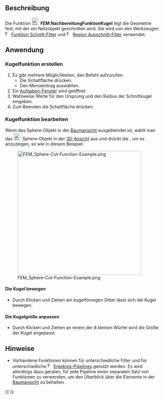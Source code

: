 <languages/>

{{Docnav/de
|[[FEM_PostCreateFunctionPlane/de|NachbereitungFunktionEbene]]
|[[FEM_PostCreateFunctionCylinder/de|NachbereitungFunktionZylinder]]
|[[FEM_Workbench/de|FEM]]
|IconL=FEM_PostCreateFunctionPlane.svg
|IconR=FEM_PostCreateFunctionCylinder.svg
|IconC=Workbench_FEM.svg
}}

{{GuiCommand/de
|Name=FEM PostCreateFunctionSphere
|Name/de=FEM NachbereitungFunktionKugel
|MenuLocation=Ergebnisse → Filterfunktionen → Kugel
|Workbenches=[[FEM_Workbench/de|FEM]]
|SeeAlso=[[FEM_tutorial/de|FEM-Anleitung]]
}}

<span id="Description"></span>
==Beschreibung==

Die Funktion [[Image:FEM_PostCreateFunctionSphere.svg|24px]] '''FEM NachbereitungFunktionKugel''' legt die Geometrie fest, mit der ein Netzobjekt geschnitten wird. Sie wird von den Werkzeugen [[Image:FEM_PostFilterCutFunction.svg|16px]] [[FEM_PostFilterCutFunction/de|Funktion Schnitt-Filter]] und [[Image:FEM_PostFilterClipRegion.svg|16px]] [[FEM_PostFilterClipRegion/de|Region Ausschnitt-Filter]] verwendet.

<span id="Usage"></span>
==Anwendung==

<span id="Create_a_sphere_function"></span>
===Kugelfunktion erstellen===

# Es gibt mehrere Möglichkeiten, den Befehl aufzurufen:
#* Die Schaltfläche {{Button|[[Image:FEM_PostCreateFunctionSphere.svg|16px]] [[FEM_PostCreateFunctionSphere/de|Kugel]]}} drücken.
#* Den Menüeintrag {{MenuCommand|Ergebnisse → Filterfunktionen → [[Image:FEM_PostCreateFunctionSphere.svg|16px]] Kugel}} auswählen.
# Ein [[Task_panel/de|Aufgaben-Fenster]] wird geöffnet.
# Wahlweise Werte für den Ursprung und den Radius der Schnittkugel eingeben.
# Zum Beenden die Schaltfläche {{Button|OK}} drücken.

<span id="Edit_a_sphere_function"></span>
===Kugelfunktion bearbeiten===

<div class="mw-translate-fuzzy">
Wenn das Sphere-Objekt in der [[Tree_view/de|Baumansicht]] ausgeblendet ist, wählt man das [[Image:FEM_PostCreateFunctionSphere.svg|24px]] Sphere-Objekt in der [[3D_view/de|3D-Ansicht]] aus und drückt die {{KEY|Leertaste}}, um es anzuzeigen, so wie in diesem Beispiel:
</div>

[[File:FEM_Sphere-Cut-Function-Example.png|400px]]

<span id="Move_the_sphere"></span>
====Die Kugel bewegen====

* Durch Klicken und Ziehen am kugelförmigen Gitter lässt sich die Kugel bewegen.

<span id="Scale_the_sphere"></span>
====Die Kugelgröße anpassen====

* Durch Klicken und Ziehen an einem der 8 kleinen Würfel wird die Größe der Kugel angepasst.

<span id="Notes"></span>
==Hinweise==

<div class="mw-translate-fuzzy">
* Vorhandene Funktionen können für unterschiedliche Filter und für unterschiedliche [[Image:FEM_PostPipelineFromResult.svg|16px]] [[FEM_PostPipelineFromResult/de|Ergebnis-Pipelines]] genutzt werden. Es wird allerdings dazu geraten, für jede Pipeline einen separaten Satz von Funktionen zu verwenden, um den Überblick über die Elemente in der [[Tree_view/de|Baumansicht]] zu behalten.
</div>


{{Docnav/de
|[[FEM_PostCreateFunctionPlane/de|NachbereitungFunktionEbene]]
|[[FEM_PostCreateFunctionCylinder/de|NachbereitungFunktionZylinder]]
|[[FEM_Workbench/de|FEM]]
|IconL=FEM_PostCreateFunctionPlane.svg
|IconR=FEM_PostCreateFunctionCylinder.svg
|IconC=Workbench_FEM.svg
}}

{{FEM Tools navi{{#translation:}}}}
{{Userdocnavi{{#translation:}}}}
